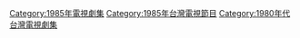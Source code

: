 {{cat year nav | year = 1985 | cat = 台灣電視劇集 | article = 臺灣電視劇 }}
[[Category:1985年電視劇集|Category:1985年電視劇集]]
[[Category:1985年台灣電視節目|Category:1985年台灣電視節目]]
[[Category:1980年代台灣電視劇集|Category:1980年代台灣電視劇集]]
